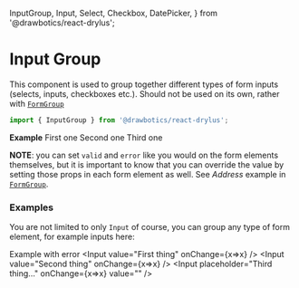   InputGroup,
  Input,
  Select,
  Checkbox,
  DatePicker,
} from '@drawbotics/react-drylus';



# Input Group
This component is used to group together different types of form inputs (selects, inputs, checkboxes etc.). Should not be used on its own, rather with [`FormGroup`](/forms/form-group)
```jsx
import { InputGroup } from '@drawbotics/react-drylus';
```

__Example__
<Playground component={InputGroup}>
  <InputGroup>
    <Checkbox checked>First one</Checkbox>
    <Checkbox>Second one</Checkbox>
    <Checkbox>Third one</Checkbox>
  </InputGroup>
</Playground>

**NOTE**: you can set `valid` and `error` like you would on the form elements themselves, but it is important to know that you can override the value by setting those props in each form element as well. See _Address_ example in [`FormGroup`](/forms/form-group).


### Examples

You are not limited to only `Input` of course, you can group any type of form element, for example inputs here:

Example with error
<Playground>
  <InputGroup valid>
    <Input value="First thing" onChange={x=>x} />
    <Input value="Second thing" onChange={x=>x} />
    <Input placeholder="Third thing..." onChange={x=>x} value="" />
  </InputGroup>
</Playground>
